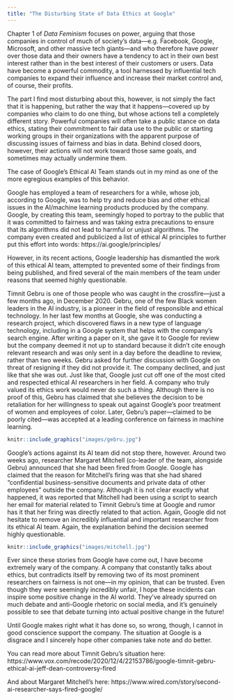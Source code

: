 ```yaml
---
title: "The Disturbing State of Data Ethics at Google"
---
```


Chapter 1 of *Data Feminism* focuses on power, arguing that those companies in control of much of society's data---e.g. Facebook, Google, Microsoft, and other massive tech giants---and who therefore have *power* over those data and their owners have a tendency to act in their own best interest rather than in the best interest of their customers or users. Data have become a powerful commodity, a tool harnessed by influential tech companies to expand their influence and increase their market control and, of course, their profits. 

The part I find most disturbing about this, however, is not simply the fact that it is happening, but rather the way that it happens---covered up by companies who claim to do one thing, but whose actions tell a completely different story. Powerful companies will often take a public stance on data ethics, stating their commitment to fair data use to the public or starting working groups in their organizations with the apparent purpose of discussing issues of fairness and bias in data. Behind closed doors, however, their actions will not work toward those same goals, and sometimes may actually undermine them.

The case of Google's Ethical AI Team stands out in my mind as one of the more egregious examples of this behavior. 

Google has employed a team of researchers for a while, whose job, according to Google, was to help try and reduce bias and other ethical issues in the AI/machine learning products produced by the company. Google, by creating this team, seemingly hoped to portray to the public that it was committed to fairness and was taking extra precautions to ensure that its algorithms did not lead to harmful or unjust algorithms. The company even created and publicized a list of ethical AI principles to further put this effort into words: https://ai.google/principles/

However, in its recent actions, Google leadership has dismantled the work of this ethical AI team, attempted to prevented some of their findings from being published, and fired several of the main members of the team under reasons that seemed highly questionable.

Timnit Gebru is one of those people who was caught in the crossfire---just a few months ago, in December 2020. Gebru, one of the few Black women leaders in the AI industry, is a pioneer in the field of responsible and ethical technology. In her last few months at Google, she was conducting a research project, which discovered flaws in a new type of language technology, including in a Google system that helps with the company's search engine. After writing a paper on it, she gave it to Google for review but the company deemed it not up to standard because it didn't cite enough relevant research and was only sent in a day before the deadline to review, rather than two weeks. Gebru asked for further discussion with Google on threat of resigning if they did not provide it. The company declined, and just like that she was out. Just like that, Google just cut off one of the most cited and respected ethical AI researchers in her field. A company who truly valued its ethics work would never do such a thing. Although there is no proof of this, Gebru has claimed that she believes the decision to be retaliation for her willingness to speak out against Google's poor treatment of women and  employees of color. Later, Gebru's paper---claimed to be poorly cited---was accepted at a leading conference on fairness in machine learning.

```r
knitr::include_graphics("images/gebru.jpg")
```

Google's actions against its AI team did not stop there, however. Around two weeks ago, researcher Margaret Mitchell (co-leader of the team, alongside Gebru) announced that she had been fired from Google. Google has claimed that the reason for Mitchell's firing was that she had shared "confidential business-sensitive documents and private data of other employees" outside the company. Although it is not clear exactly what happened, it was reported that Mitchell had been using a script to search her email for material related to Timnit Gebru's time at Google and rumor has it that her firing was directly related to that action. Again, Google did not hesitate to remove an incredibly influential and important researcher from its ethical AI team. Again, the explanation behind the decision seemed highly questionable. 

```r
knitr::include_graphics("images/mitchell.jpg")
```


Ever since these stories from Google have come out, I have become extremely wary of the company. A company that constantly talks about ethics, but contradicts itself by removing two of its most prominent researchers on fairness is not one---in my opinion, that can be trusted. Even though they were seemingly incredibly unfair, I hope these incidents can inspire some positive change in the AI world. They've already spurred on much debate and anti-Google rhetoric on social media, and it's genuinely possible to see that debate turning into actual positive change in the future! 

Until Google makes right what it has done so, so wrong, though, I cannot in good conscience support the company. The situation at Google is a disgrace and I sincerely hope other companies take note and do better.

You can read more about Timnit Gebru's situation here: https://www.vox.com/recode/2020/12/4/22153786/google-timnit-gebru-ethical-ai-jeff-dean-controversy-fired

And about Margaret Mitchell's here: https://www.wired.com/story/second-ai-researcher-says-fired-google/
